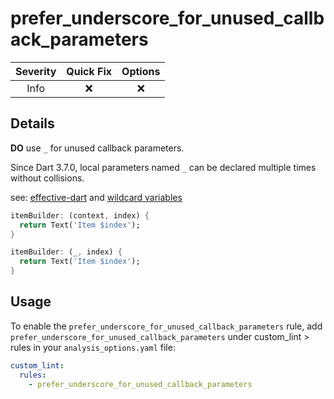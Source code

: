 # prefer_underscore_for_unused_callback_parameters

| Severity | Quick Fix | Options |
|:--------:|:---------:|:-------:|
|   Info   |    ❌     |   ❌    |

## Details

**DO** use `_` for unused callback parameters.

<Info> Since Dart 3.7.0, local parameters named `_` can be declared multiple times without collisions.</Info>

see: [effective-dart](https://dart.dev/effective-dart/style#prefer-using-_-__-etc-for-unused-callback-parameters) and
[wildcard variables](https://dart.dev/language/variables#wildcard-variables)

```dart title="Bad"
itemBuilder: (context, index) {
  return Text('Item $index');
}
```

```dart title="Good"
itemBuilder: (_, index) {
  return Text('Item $index');
}
```

## Usage

To enable the `prefer_underscore_for_unused_callback_parameters` rule, add `prefer_underscore_for_unused_callback_parameters` under custom_lint > rules in your `analysis_options.yaml` file:

```yaml
custom_lint:
  rules:
    - prefer_underscore_for_unused_callback_parameters
```
